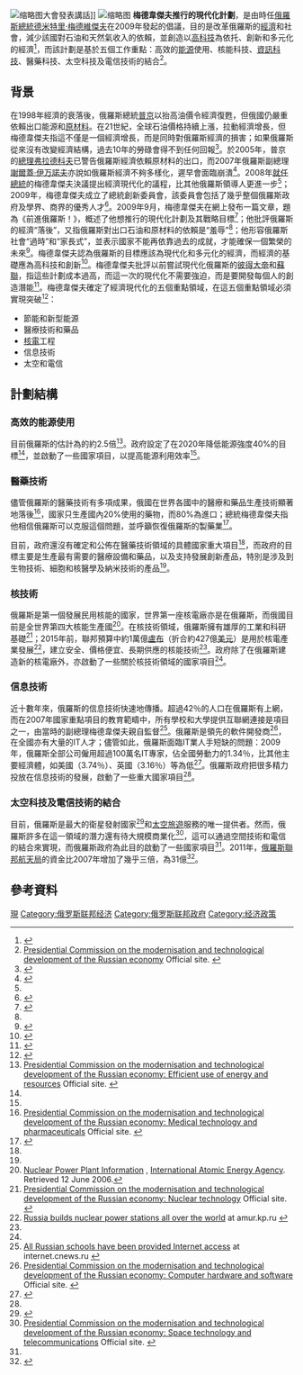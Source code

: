 [[File:Dmitry_Medvedev_21_November_2009_1.jpg|缩略图]]大會發表講話]]
[[File:Global_Energy_International_Prize_-_2008.jpg|缩略图]]
'''梅德韋傑夫推行的現代化計劃'''，是由時任[[俄羅斯總統|俄羅斯總統]][[德米特里·梅德維傑夫|德米特里·梅德維傑夫]]在2009年發起的倡議，目的是改革俄羅斯的[[俄羅斯經濟|經濟]]和社會，減少該國對石油和天然氣收入的依賴，並創造以[[高科技|高科技]]為依托、創新和多元化的經濟<ref name="ep_dec2009">{{cite web|url=http://www.russiaprofile.org/page.php?pageid=Experts%27+Panel&articleid=a1262277858 |title=Russia Profile Weekly Experts Panel: 2009 – Russia’s Year in Review |publisher=Russia Profile |date=31 December 2009 |deadurl=yes |archiveurl=https://web.archive.org/web/20110119144608/http://www.russiaprofile.org/page.php?pageid=Experts%27%20Panel&articleid=a1262277858 |archivedate=2011-01-19 }}</ref>，而該計劃是基於五個工作重點：高效的[[能源|能源]]使用、核能科技、[[資訊科技|資訊科技]]、醫藥科技、太空科技及電信技術的結合<ref>[http://www.i-russia.ru Presidential Commission on the modernisation and technological development of the Russian economy] {{Wayback|url=http://www.i-russia.ru/ |date=20161211185029 }} Official site. {{ru icon}}</ref>。

== 背景 ==
在1998年經濟的衰落後，俄羅斯總統[[普京|普京]]以抬高油價令經濟復甦，但俄國仍嚴重依賴出口能源和[[原材料|原材料]]。在21世紀，全球石油價格持續上漲，拉動經濟增長，但梅德韋傑夫指這不僅是一個經濟增長，而是同時對俄羅斯經濟的損害；如果俄羅斯從來沒有改變經濟結構，過去10年的勞碌會得不到任何回報<ref name="reuters20091009">{{cite news|url=http://www.reuters.com/article/GCA-Oil/idUSTRE5912PI20091002|title=Russia Sept oil output hits record 10 million bpd|date=2 October 2009|agency=Reuters|accessdate=5 October 2009|archive-date=2020-09-27|archive-url=https://web.archive.org/web/20200927033539/https://www.reuters.com/article/GCA-Oil/idUSTRE5912PI20091002|dead-url=no}}</ref>。於2005年，普京的[[俄羅斯總理|總理]][[弗拉德科夫|弗拉德科夫]]已警告俄羅斯經濟依賴原材料的出口，而2007年俄羅斯副總理[[謝爾蓋·伊万諾夫|謝爾蓋·伊万諾夫]]亦說如俄羅斯經濟不夠多樣化，遲早會面臨崩潰<ref name="smith">{{cite web|url=http://www.da.mod.uk/publications/library/russian-series/Russian%20Series%2010_15_Web.pdf|title=Medvevdev and the Modernisation Dilemma|last1=Smith|first1=Mark A.|publisher=Defence Academy of the United Kingdom|date=9 October 2010|accessdate=2014-08-07|archive-date=2015-09-23|archive-url=https://web.archive.org/web/20150923212440/http://www.da.mod.uk/publications/library/russian-series/Russian%20Series%2010_15_Web.pdf|dead-url=no}}</ref>。2008年[[德米特里·梅德韋傑夫的總統任期|就任總統]]的梅德韋傑夫決議提出經濟現代化的議程，比其他俄羅斯領導人更進一步<ref name="smith"/>；2009年，梅德韋傑夫成立了總統創新委員會，該委員會包括了幾乎整個俄羅斯政府及學界、商界的優秀人才<ref name="rp_innovation">{{cite web|url=http://www.russiaprofile.org/page.php?pageid=Experts%27+Panel&articleid=a1244223567 |title=Russia Profile Weekly Experts Panel: Medvedev’s Quest for Innovation |date=5 June 2009 |publisher=Russia Profile |accessdate=30 June 2009 |deadurl=yes |archiveurl=https://web.archive.org/web/20100811054958/http://www.russiaprofile.org/page.php?pageid=Experts%27%20Panel&articleid=a1244223567 |archivedate=2010-08-11 }}</ref>。2009年9月，梅德韋傑夫在網上發布一篇文章，題為《前進俄羅斯！》，概述了他想推行的現代化計劃及其戰略目標<ref name="rp_panel">{{cite web|url=http://www.russiaprofile.org/page.php?pageid=Experts%27+Panel&articleid=a1253292373|title=Russia Profile Weekly Experts Panel: Medvedev’s Appeal to the Nation|publisher=Russia Profile|date=18 September 2009|deadurl=yes|archiveurl=https://web.archive.org/web/20110119144824/http://www.russiaprofile.org/page.php?pageid=Experts%27+Panel&articleid=a1253292373|archivedate=2011年1月19日}}</ref>；他批評俄羅斯的經濟“落後”，又指俄羅斯對出口石油和原材料的依賴是“羞辱”<ref name="cnn_nov2009speech"/>；他形容俄羅斯社會“過時”和“家長式”，並表示國家不能再依靠過去的成就，才能確保一個繁榮的未來<ref name="bbc_vision">{{cite news|url=http://news.bbc.co.uk/2/hi/8357619.stm|title=Medvedev sets out ambitious vision|publisher=BBC News|date=12 November 2009|accessdate=2014-08-07|archive-date=2014-08-10|archive-url=https://web.archive.org/web/20140810041022/http://news.bbc.co.uk/2/hi/8357619.stm|dead-url=no}}</ref>。梅德韋傑夫認為俄羅斯的目標應該為現代化和多元化的經濟，而經濟的基礎應為高科技和創新<ref name="cnn_nov2009speech">{{cite news|url=http://edition.cnn.com/2009/WORLD/europe/11/12/russia.medvedev.speech/|title=Medvedev wants Russia to go hi-tech|publisher=CNN|date=12 November 2009|accessdate=2014-08-07|archive-date=2014-08-10|archive-url=https://web.archive.org/web/20140810164423/http://edition.cnn.com/2009/WORLD/europe/11/12/russia.medvedev.speech/|dead-url=no}}</ref>。梅德韋傑夫批評以前嘗試現代化俄羅斯的[[彼得大帝|彼得大帝]]和[[蘇聯|蘇聯]]，指這些計劃成本過高，而這一次的現代化不需要強迫，而是要開發每個人的創造潛能<ref name="gorussia">{{cite web|url=http://eng.news.kremlin.ru/news/298|title=Dmitry Medvedev’s Article, Go Russia!|publisher=Kremlin.ru|accessdate=2014-08-07|archive-date=2014-08-11|archive-url=https://web.archive.org/web/20140811190338/http://eng.news.kremlin.ru/news/298|dead-url=no}}</ref>。梅德韋傑夫確定了經濟現代化的五個重點領域，在這五個重點領域必須實現突破<ref name="dvorkovich">{{cite news|url=http://www.huffingtonpost.com/arkady-dvorkovich/go-russia-progress-one-ye_b_716415.html|title="Go Russia:" Progress, One Year Later|last1=Dvorkovich|first1=Arkady|author-link=阿尔卡季·德沃尔科维奇|work=Huffington Post|location=USA|date=14 November 2010|accessdate=2014-08-07|archive-date=2014-08-11|archive-url=https://web.archive.org/web/20140811152250/http://www.huffingtonpost.com/arkady-dvorkovich/go-russia-progress-one-ye_b_716415.html|dead-url=no}}</ref>：
* 節能和新型能源
* 醫療技術和藥品
* [[核電|核電]]工程
* 信息技術
* 太空和電信

== 計劃結構 ==
=== 高效的能源使用 ===
目前俄羅斯的{{link-en|能源強度|energy intensity}}估計為{{link-en|各國能源強度列表|List of countries by energy intensity|世界平均水平}}的約2.5倍<ref name="energy">[http://www.i-russia.ru/energy/ Presidential Commission on the modernisation and technological development of the Russian economy: Efficient use of energy and resources] {{Wayback|url=http://www.i-russia.ru/energy/ |date=20140729090725 }} Official site. {{ru icon}}</ref>。政府設定了在2020年降低能源強度40%的目標<ref name="energy"/>，並啟動了一些國家項目，以提高能源利用效率<ref name="energy"/>。

=== 醫藥技術 ===
儘管俄羅斯的醫藥技術有多項成果，俄國在世界各國中的醫療和藥品生產技術顯著地落後<ref name=medicine>[http://www.i-russia.ru/medicine// Presidential Commission on the modernisation and technological development of the Russian economy: Medical technology and pharmaceuticals] {{Wayback|url=http://www.i-russia.ru/medicine// |date=20140812062627 }} Official site. {{ru icon}}</ref>，國家只生產國內20%使用的藥物，而80%為進口；總統梅德韋傑夫指他相信俄羅斯可以克服這個問題，並呼籲恢復俄羅斯的製藥業<ref name="dec2009speech">{{cite news|url=http://rt.com/Top_News/2009-12-24/medvedev-speech-year-2009.html|title=Russia's President Dmitry Medvedev sums up results of the year|publisher=Russia Today|date=24 December 2009|accessdate=2014-08-07|archive-date=2010-02-06|archive-url=https://web.archive.org/web/20100206100112/http://rt.com/Top_News/2009-12-24/medvedev-speech-year-2009.html|dead-url=no}}</ref>。

目前，政府還沒有確定和公佈在醫藥技術領域的具體國家重大項目<ref name=medicine/>，而政府的目標主要是生產最有需要的醫療設備和藥品，以及支持發展創新產品，特別是涉及到生物技術、細胞和核醫學及納米技術的產品<ref name=medicine/>。

=== 核技術 ===
俄羅斯是第一個發展民用核能的國家，世界第一座核電廠亦是在俄羅斯，而俄國目前是全世界第四大核能生產國<ref>[http://www.iaea.org/programmes/a2/index.html Nuclear Power Plant Information] {{webarchive|url=https://web.archive.org/web/20110107102229/http://www.iaea.org/programmes/a2/index.html |date=2011-01-07 }}, [[International_Atomic_Energy_Agency|International Atomic Energy Agency]]. Retrieved 12 June 2006.</ref>。在核技術領域，俄羅斯擁有雄厚的工業和科研基礎<ref name="nuclear">[http://www.i-russia.ru/nuclear/ Presidential Commission on the modernisation and technological development of the Russian economy: Nuclear technology] {{Wayback|url=http://www.i-russia.ru/nuclear/ |date=20140729065545 }} Official site. {{ru icon}}</ref>；2015年前，聯邦預算中約1萬億[[盧布|盧布]]（折合約427億[[美元|美元]]）是用於核電產業發展<ref>[http://amur.kp.ru/daily/24458/620649/ Russia builds nuclear power stations all over the world] {{Wayback|url=http://amur.kp.ru/daily/24458/620649/ |date=20151022145550 }} at amur.kp.ru {{ru icon}}</ref>，建立安全、價格便宜、長期供應的核能技術<ref name="nuclear"/>。政府除了在俄羅斯建造新的核電廠外，亦啟動了一些關於核技術領域的國家項目<ref name="nuclear"/>。

=== 信息技術 ===
近十數年來，俄羅斯的信息技術快速地傳播。超過42％的人口在俄羅斯有上網，而在2007年國家重點項目的教育範疇中，所有學校和大學提供互聯網連接是項目之一，由當時的副總理梅德韋傑夫親自監督<ref>[http://internet.cnews.ru/news/top/index.shtml?2007/10/26/272275 All Russian schools have been provided Internet access] {{webarchive|url=https://web.archive.org/web/20110818145636/http://internet.cnews.ru/news/top/index.shtml?2007%2F10%2F26%2F272275 |date=2011-08-18 }} at internet.cnews.ru {{ru icon}}</ref>。俄羅斯是領先的軟件開發商<ref name=computers>[http://www.i-russia.ru/computers/ Presidential Commission on the modernisation and technological development of the Russian economy: Computer hardware and software] {{Wayback|url=http://www.i-russia.ru/computers/ |date=20140729064201 }} Official site. {{ru icon}}</ref>，在全國亦有大量的IT人才；儘管如此，俄羅斯面臨IT業人手短缺的問題：2009年，俄羅斯全部公司僱用超過100萬名IT專家，佔全國勞動力的1.34％，比其他主要經濟體，如美國（3.74％）、英國（3.16％）等為低<ref name="mt_it">{{cite news|url=http://www.themoscowtimes.com/business/article/the-next-generation-of-computer-geeks/411161.html|title=The Next Generation of Computer Geeks|last1=Razumovskaya|first1=Olga|publisher=The Moscow Times|date=28 July 2010|accessdate=2014-08-07|archive-date=2014-05-02|archive-url=https://web.archive.org/web/20140502014538/http://www.themoscowtimes.com/business/article/the-next-generation-of-computer-geeks/411161.html|dead-url=no}}</ref>。俄羅斯政府把很多精力投放在信息技術的發展，啟動了一些重大國家項目<ref name=computers/>。

=== 太空科技及電信技術的結合 ===
目前，俄羅斯是最大的衛星發射國家<ref>{{cite web|url=http://www.russianspaceweb.com/2009.html |title=Russian space program in 2009: plans and reality |publisher=Russianspaceweb.com |accessdate=27 Apr 2010 |deadurl=yes |archiveurl=https://web.archive.org/web/20100128201450/http://www.russianspaceweb.com/2009.html |archivedate=2010-01-28 }}</ref>和[[太空遊客|太空旅遊]]服務的唯一提供者。然而，俄羅斯許多在這一領域的潛力還有待大規模商業化<ref name=space>[http://www.i-russia.ru/space/ Presidential Commission on the modernisation and technological development of the Russian economy: Space technology and telecommunications] {{Wayback|url=http://www.i-russia.ru/space/ |date=20140729061224 }} Official site. {{ru icon}}</ref>，這可以通過空間技術和電信的結合來實現，而俄羅斯政府為此目的啟動了一些國家項目<ref name=space/>。2011年，[[俄羅斯聯邦航天局|俄羅斯聯邦航天局]]的資金比2007年增加了幾乎三倍，為31億<ref name="rp_space">{{cite news|url=http://russiaprofile.org/politics/34858.html|title=The Head of Roskosmos Has Held onto His Position (For Now) and Has Lambasted the Government for the Lack of Funding for the Space Industry|publisher=Russia Profile|date=14 April 2011|deadurl=yes|archiveurl=https://web.archive.org/web/20110712065746/http://russiaprofile.org/politics/34858.html|archivedate=2011年7月12日}}</ref>。

== 參考資料 ==
{{reflist|2}}

[[Category:德米特里·梅德維傑夫|現]]
[[Category:俄罗斯联邦经济|Category:俄罗斯联邦经济]]
[[Category:俄罗斯联邦政府|Category:俄罗斯联邦政府]]
[[Category:经济政策|Category:经济政策]]
